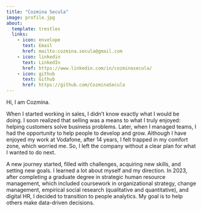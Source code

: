 ```yaml
---
title: "Cozmina Secula"
image: profile.jpg
about:
  template: trestles
  links:
    - icon: envelope
      text: Email
      href: mailto:cozmina.secula@gmail.com
    - icon: linkedin
      text: LinkedIn
      href: https://www.linkedin.com/in/cozminasecula/
    - icon: github
      text: Github
      href: https://github.com/CozminaSecula
---
```


Hi, I am Cozmina.

When I started working in sales, I didn't know exactly what I would be doing. I soon realized that selling was a means to what I truly enjoyed: helping customers solve business problems. Later, when I managed teams, I had the opportunity to help people to develop and grow. Although I have enjoyed my work at Vodafone, after 14 years, I felt trapped in my comfort zone, which worried me. So, I left the company without a clear plan for what I wanted to do next.

A new journey started, filled with challenges, acquiring new skills, and setting new goals. I learned a lot about myself and my direction. In 2023, after completing a graduate degree in strategic human resource management, which included coursework in organizational strategy, change management, empirical social research (qualitative and quantitative), and digital HR, I decided to transition to people analytics. My goal is to help others make data-driven decisions.

